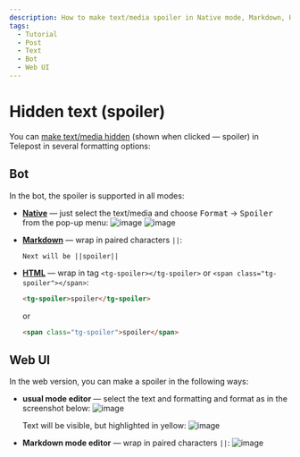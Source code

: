 ```yaml
---
description: How to make text/media spoiler in Native mode, Markdown, HTML
tags:
  - Tutorial
  - Post
  - Text
  - Bot
  - Web UI
---
```


# Hidden text (spoiler)

You can [make text/media hidden](https://telegram.org/blog/reactions-spoilers-translations/#spoilers) (shown when clicked — spoiler) in Telepost in several formatting options:

## Bot

In the bot, the spoiler is supported in all modes:

<!-- markdownlint-disable-next-line MD033 -->
* **[Native](native-mode.mdx)** — just select the text/media and choose <kbd>Format</kbd> → <kbd>Spoiler</kbd> from the pop-up menu:
  ![image](https://user-images.githubusercontent.com/24430718/220902300-12d4e906-9a61-46e1-8351-dc9e933a4dab.jpg)
  ![image](https://user-images.githubusercontent.com/24430718/220902421-bbe8b785-1f02-439e-a366-d03f1cb672b4.jpg)

* **[Markdown](https://core.telegram.org/bots/api#markdownv2-style)** — wrap in paired characters `||`:

  ```text
  Next will be ||spoiler||
  ```

* **[HTML](https://core.telegram.org/bots/api#html-style)** — wrap in tag `<tg-spoiler></tg-spoiler>` or `<span class="tg-spoiler"></span>`:

  ```html
  <tg-spoiler>spoiler</tg-spoiler>
  ```

  or

  ```html
  <span class="tg-spoiler">spoiler</span>
  ```

## Web UI

In the web version, you can make a spoiler in the following ways:

* **usual mode editor** — select the text and formatting and format as in the screenshot below:
  ![image](https://user-images.githubusercontent.com/24430718/220900766-1d10c6f4-1255-42da-b95f-5c6e93044d7f.png)

  Text will be visible, but highlighted in yellow:
  ![image](https://user-images.githubusercontent.com/24430718/220914642-03e7e20c-d612-4e1b-af6d-d295ba899058.png)

* **Markdown mode editor** — wrap in paired characters `||`:
  ![image](https://user-images.githubusercontent.com/24430718/220951037-e234d0e3-e478-4e90-9c6d-46b0017e8bfb.png)
